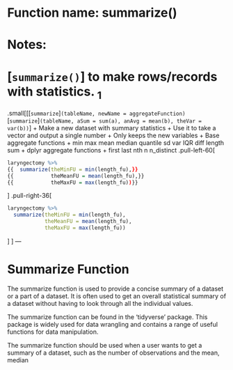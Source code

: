# Function name: summarize()
# Notes:
# [`summarize()`] to make rows/records with statistics. $_1$
.small[[[`summarize`]`(tableName, newName = aggregateFunction)`  
[`summarize`]`(tableName, aSum = sum(a), anAvg = mean(b), theVar = var(b))`]
+ Make a new dataset with summary statistics
+ Use it to take a vector and output a single number
+ Only keeps the new variables
+ Base aggregate functions
    + min max mean median quantile sd var IQR diff length sum
+ dplyr aggregate functions
    + first last nth n n_distinct
.pull-left-60[
```r
laryngectomy %>%
{{  summarize(theMinFU = min(length_fu),}}
{{            theMeanFU = mean(length_fu),}}
{{            theMaxFU = max(length_fu))}}
```
]
.pull-right-36[
```r
laryngectomy %>%
  summarize(theMinFU = min(length_fu),
            theMeanFU = mean(length_fu),
            theMaxFU = max(length_fu))
```
]
]
---


# Summarize Function

The summarize function is used to provide a concise summary of a dataset or a part of a dataset. It is often used to get an overall statistical summary of a dataset without having to look through all the individual values.

The summarize function can be found in the 'tidyverse' package. This package is widely used for data wrangling and contains a range of useful functions for data manipulation.

The summarize function should be used when a user wants to get a summary of a dataset, such as the number of observations and the mean, median
